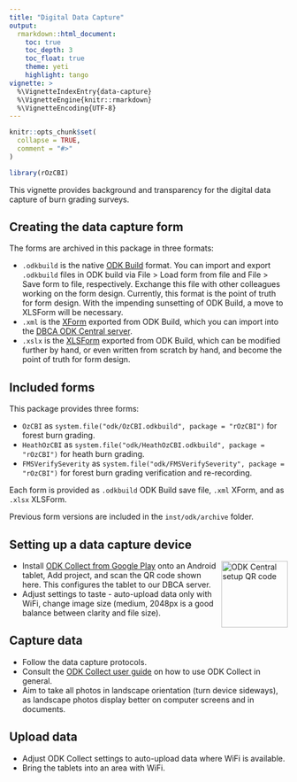 ```yaml
---
title: "Digital Data Capture"
output: 
  rmarkdown::html_document:
    toc: true
    toc_depth: 3
    toc_float: true
    theme: yeti
    highlight: tango
vignette: >
  %\VignetteIndexEntry{data-capture}
  %\VignetteEngine{knitr::rmarkdown}
  %\VignetteEncoding{UTF-8}
---
```


```r
knitr::opts_chunk$set(
  collapse = TRUE,
  comment = "#>"
)
```

```r
library(rOzCBI)
```

This vignette provides background and transparency for the digital data capture
of burn grading surveys.

## Creating the data capture form

The forms are archived in this package in three formats:

* `.odkbuild` is the native [ODK Build](https://build.getodk.org/) format.
  You can import and export `.odkbuild` files in ODK build via 
  File > Load form from file and File > Save form to file, respectively.
  Exchange this file with other colleagues working on the form design.
  Currently, this format is the point of truth for form design.
  With the impending sunsetting of ODK Build, a move to XLSForm will be necessary.
* `.xml` is the [XForm](http://getodk.github.io/xforms-spec/) exported from 
  ODK Build, which you can import into the 
  [DBCA ODK Central server](https://odkc.dbca.wa.gov.au/#/projects/4).
* `.xslx` is the [XLSForm](https://xlsform.org/en/) exported from ODK Build,
  which can be modified further by hand, or even written from scratch by hand, 
  and become the point of truth for form design.
  

## Included forms

This package provides three forms:

* `OzCBI` as `system.file("odk/OzCBI.odkbuild", package = "rOzCBI")` for 
  forest burn grading.
* `HeathOzCBI` as `system.file("odk/HeathOzCBI.odkbuild", package = "rOzCBI")` for 
  heath burn grading.
* `FMSVerifySeverity` as `system.file("odk/FMSVerifySeverity", package = "rOzCBI")` for 
  forest burn grading verification and re-recording.

Each form is provided as `.odkbuild` ODK Build save file, `.xml` XForm, and as 
`.xlsx` XLSForm.

Previous form versions are included in the `inst/odk/archive` folder.
 
## Setting up a data capture device

<img src="../man/figures/odkcentral.gif" align="right" alt="ODK Central setup QR code" width="120" />

* Install [ODK Collect from Google Play](https://play.google.com/store/apps/details?id=org.odk.collect.android) 
  onto an Android tablet, Add project, and 
  scan the QR code shown here. This configures the tablet to our DBCA server.
* Adjust settings to taste - auto-upload data only with WiFi, change image size 
  (medium, 2048px is a good balance between clarity and file size).

## Capture data

* Follow the data capture protocols.
* Consult the [ODK Collect user guide](https://docs.getodk.org/collect-intro/) 
  on how to use ODK Collect in general.
* Aim to take all photos in landscape orientation (turn device sideways), 
  as landscape photos display better on computer screens and in documents.
  
## Upload data

* Adjust ODK Collect settings to auto-upload data where WiFi is available.
* Bring the tablets into an area with WiFi.
